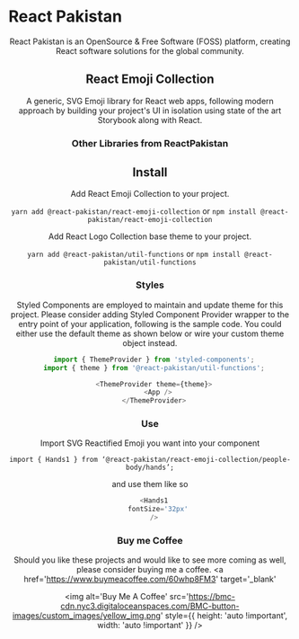 
<Meta title='1. React Pakistan / Intro' />

# React Pakistan

<StyledStory>
  <Header />

  React Pakistan is an OpenSource & Free Software (FOSS) platform, creating React software solutions for the global community.

  ## React Emoji Collection

  <Library
    githubLink='https://taimoormk.github.io/react-emoji-collection'
    githubBanner='https://res.cloudinary.com/dq6hflqwx/image/upload/v1592815676/GitHub/react-emoji-collection.jpg'
    githubBannerAlt='React Pakistan - React Emoji Collection'
    npmLink='https://www.npmjs.com/package/@react-pakistan/react-emoji-collection'
    npmAlt='React Pakistan - React Emoji Collection - NPM Package'
  />

  A generic, SVG Emoji library for React web apps, following modern approach by building your project's UI in isolation using state of the art Storybook along with React.

  ### **Other Libraries from ReactPakistan**

  <Library
    githubLink='https://taimoormk.github.io/react-commons-collection'
    githubBanner='https://res.cloudinary.com/dq6hflqwx/image/upload/v1566265693/GitHub/react-commons-collection.jpg'
    githubBannerAlt='React Pakistan - React Commons Collection'
    npmLink='https://www.npmjs.com/package/@react-pakistan/react-commons-collection'
    npmAlt='React Pakistan - React Commons Collection - NPM Package'
  />

  <Library
    githubLink='https://taimoormk.github.io/react-ui-collection'
    githubBanner='https://res.cloudinary.com/dq6hflqwx/image/upload/v1566265693/GitHub/react-ui-collection.jpg'
    githubBannerAlt='React Pakistan - React UI Collection'
    npmLink='https://www.npmjs.com/package/@react-pakistan/react-ui-collection'
    npmAlt='React Pakistan - React UI Collection - NPM Package'
  />

  <Library
    githubLink='https://taimoormk.github.io/react-icon-collection'
    githubBanner='https://res.cloudinary.com/dq6hflqwx/image/upload/v1567499955/GitHub/react-icons-collection.jpg'
    githubBannerAlt='React Pakistan - React Icon Collection'
    npmLink='https://www.npmjs.com/package/@react-pakistan/react-icon-collection'
    npmAlt='React Pakistan - React Icon Collection - NPM Package'
  />

  <Library
    githubLink='https://taimoormk.github.io/react-logo-collection'
    githubBanner='https://res.cloudinary.com/dq6hflqwx/image/upload/v1567499957/GitHub/react-logo-collection.jpg'
    githubBannerAlt='React Pakistan - React Logo Collection'
    npmLink='https://www.npmjs.com/package/@react-pakistan/react-logo-collection'
    npmAlt='React Pakistan - React Logo Collection - NPM Package'
  />
</StyledStory>

## Install

Add React Emoji Collection to your project. 

`yarn add @react-pakistan/react-emoji-collection` or
`npm install @react-pakistan/react-emoji-collection`

Add React Logo Collection base theme to your project.

`yarn add @react-pakistan/util-functions` or
`npm install @react-pakistan/util-functions`

### **Styles**

Styled Components are employed to maintain and update theme for this project. Please consider adding Styled Component Provider wrapper to the entry point of your application, following is the sample code.
You could either use the default theme as shown below or wire your custom theme object instead.

```javascript
  import { ThemeProvider } from 'styled-components';
  import { theme } from '@react-pakistan/util-functions';

  <ThemeProvider theme={theme}>
    <App />
  </ThemeProvider>
```

### **Use**

Import SVG Reactified Emoji you want into your component

`import { Hands1 } from ‘@react-pakistan/react-emoji-collection/people-body/hands’;`

and use them like so

```javascript
  <Hands1
    fontSize='32px'
  />
```

### **Buy me Coffee**
Should you like these projects and would like to see more coming as well, please consider buying me a coffee.
<a
  href='https://www.buymeacoffee.com/60whp8FM3'
  target='_blank'
>
  <img
    alt='Buy Me A Coffee'
    src='https://bmc-cdn.nyc3.digitaloceanspaces.com/BMC-button-images/custom_images/yellow_img.png'
    style={{ height: 'auto !important', width: 'auto !important' }}
  />
</a>
